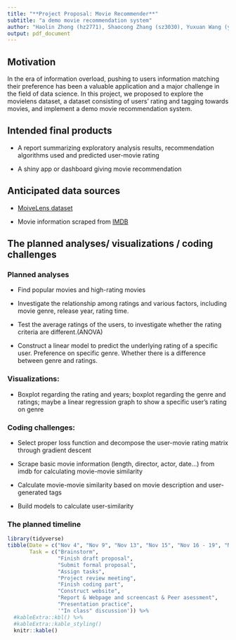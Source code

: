 ```yaml
---
title: "**Project Proposal: Movie Recommender**"
subtitle: "a demo movie recommendation system"
author: "Haolin Zhong (hz2771), Shaocong Zhang (sz3030), Yuxuan Wang (yw3608), Boqian Li (bl2898)"
output: pdf_document
---
```



## Motivation

In the era of information overload, pushing to users information matching their preference has been a valuable application and a major challenge in the field of data science. In this project, we proposed to explore the movielens dataset, a dataset consisting of users’ rating and tagging towards movies, and implement a demo movie recommendation system.

## Intended final products

- A report summarizing exploratory analysis results, recommendation algorithms used and predicted user-movie rating

- A shiny app or dashboard giving movie recommendation


## Anticipated data sources

- [MoiveLens dataset](https://grouplens.org/datasets/movielens/latest/)

- Movie information scraped from [IMDB](https://www.imdb.com/)


## The planned analyses/ visualizations / coding challenges

### Planned analyses

- Find popular movies and high-rating movies

- Investigate the relationship among ratings and various factors, including movie genre, release year, rating time.

- Test the average ratings of the users, to investigate whether the rating criteria are different.(ANOVA)

- Construct a linear model to predict the underlying rating of a specific user. Preference on specific genre. Whether there is a difference between genre and ratings.

### Visualizations:

- Boxplot regarding the rating and years; boxplot regarding the genre and ratings; maybe a linear regression graph to show a specific user’s rating on genre

### Coding challenges:

- Select proper loss function and decompose the user-movie rating matrix through gradient descent

- Scrape basic movie information (length, director, actor, date...) from imdb for calculating movie-movie similarity

- Calculate movie-movie similarity based on movie description and user-generated tags

- Build models to calculate user-similarity


### The planned timeline


```r
library(tidyverse)
tibble(Date = c("Nov 4", "Nov 9", "Nov 13", "Nov 15", "Nov 16 - 19", "Nov 30", "Dec 7", "Dec 11", "Dec 14", "Dec 16"),
       Task = c("Brainstorm", 
                "Finish draft proposal", 
                "Submit formal proposal",
                "Assign tasks",
                "Project review meeting",
                "Finish coding part",
                "Construct website",
                "Report & Webpage and screencast & Peer asessment",
                "Presentation practice",
                '"In class" discussion')) %>%
  #kableExtra::kbl() %>% 
  #kableExtra::kable_styling()
  knitr::kable()
```






